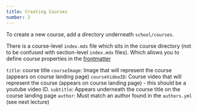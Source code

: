 ```yaml
---
title: Creating Courses
number: 2
---
```


To create a new course, add a directory underneath `school/courses`.

There is a course-level `index.mdx` file which sits in the course directory (not to be confused with section-level `index.mdx`
files). Which allows you to define course properties in the [frontmatter](https://www.gatsbyjs.com/docs/adding-markdown-pages/#frontmatter-for-metadata-in-markdown-files)

`title`: course title
`courseImage`: Image that will represent the course (appears on course landing page)
`courseVideoID`: Course video that will represent the course (appears on course landing page) - this should be a youtube video ID.
`subtitle`: Appears underneath the course title on the course landing page
`author`: Must match an author found in the `authors.yml` (see next lecture)
